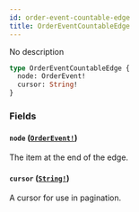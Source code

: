 ```yaml
---
id: order-event-countable-edge
title: OrderEventCountableEdge
---
```


No description

```graphql
type OrderEventCountableEdge {
  node: OrderEvent!
  cursor: String!
}
```

### Fields

#### `node` ([`OrderEvent!`](../../../developer/api-reference/objects/order-event))

The item at the end of the edge.

#### `cursor` ([`String!`](../../../developer/api-reference/scalars/string))

A cursor for use in pagination.
